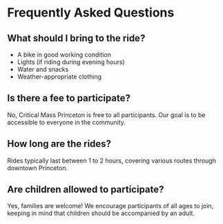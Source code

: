 # Frequently Asked Questions

## What should I bring to the ride?

- A bike in good working condition
- Lights (if riding during evening hours)
- Water and snacks
- Weather-appropriate clothing

## Is there a fee to participate?

No, Critical Mass Princeton is free to all participants. Our goal is to be accessible to everyone in the community.

## How long are the rides?

Rides typically last between 1 to 2 hours, covering various routes through downtown Princeton.

## Are children allowed to participate?

Yes, families are welcome! We encourage participants of all ages to join, keeping in mind that children should be accompanied by an adult.
